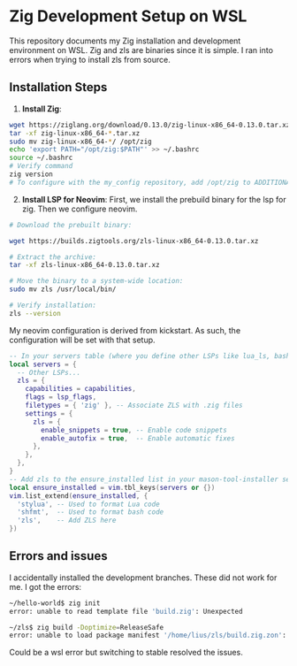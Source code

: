 # Zig Development Setup on WSL

This repository documents my Zig installation and development environment on WSL.
Zig and zls are binaries since it is simple. I ran into errors when trying to install zls from source.

## Installation Steps

1. **Install Zig**:
```bash
wget https://ziglang.org/download/0.13.0/zig-linux-x86_64-0.13.0.tar.xz
tar -xf zig-linux-x86_64-*.tar.xz
sudo mv zig-linux-x86_64-*/ /opt/zig
echo 'export PATH="/opt/zig:$PATH"' >> ~/.bashrc
source ~/.bashrc
# Verify command
zig version
# To configure with the my_config repository, add /opt/zig to ADDITIONAL_PATHS variable.
```

2. **Install LSP for Neovim**:
First, we install the prebuild binary for the lsp for zig. Then we configure neovim.
```bash
# Download the prebuilt binary:

wget https://builds.zigtools.org/zls-linux-x86_64-0.13.0.tar.xz

# Extract the archive:
tar -xf zls-linux-x86_64-0.13.0.tar.xz

# Move the binary to a system-wide location:
sudo mv zls /usr/local/bin/

# Verify installation:
zls --version
```

My neovim configuration is derived from kickstart. As such, the configuration will be set with that setup.
```lua
-- In your servers table (where you define other LSPs like lua_ls, bashls, etc.), add the following configuration for ZLS:
local servers = {
  -- Other LSPs...
  zls = {
    capabilities = capabilities,
    flags = lsp_flags,
    filetypes = { 'zig' }, -- Associate ZLS with .zig files
    settings = {
      zls = {
        enable_snippets = true, -- Enable code snippets
        enable_autofix = true,  -- Enable automatic fixes
      },
    },
  },
}
-- Add zls to the ensure_installed list in your mason-tool-installer setup
local ensure_installed = vim.tbl_keys(servers or {})
vim.list_extend(ensure_installed, {
  'stylua', -- Used to format Lua code
  'shfmt',  -- Used to format bash code
  'zls',    -- Add ZLS here
})
```

## Errors and issues
I accidentally installed the development branches. These did not work for me. I got the errors:

```bash
~/hello-world$ zig init
error: unable to read template file 'build.zig': Unexpected

~/zls$ zig build -Doptimize=ReleaseSafe
error: unable to load package manifest '/home/lius/zls/build.zig.zon': Unexpected
```

Could be a wsl error but switching to stable resolved the issues.
